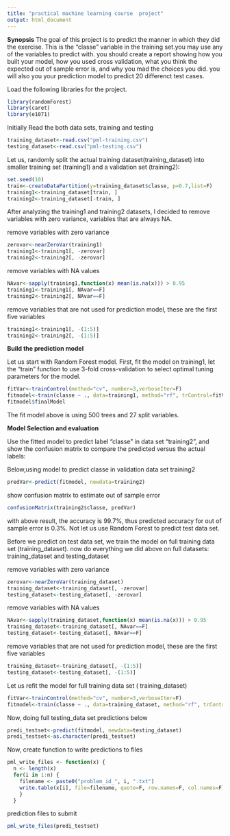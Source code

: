 ```yaml
---
title: "practical machine learning course  project"
output: html_document
---
```


**Synopsis**
The goal of this project is to predict the manner in which they did the exercise. This is the "classe" variable in the training set.you may use any of the variables to predict with. you should create a report showing  how you built your model, how you used cross validation, what you think the expected out of sample error is, and why you mad the choices you did. you will also you your prediction model to predict 20 differenct test cases.


Load the following libraries for the project.

```r
library(randomForest)
library(caret)
library(e1071)
```
Initially Read the both data sets, training and testing

```r
training_dataset<-read.csv("pml-training.csv")
testing_dataset<-read.csv("pml-testing.csv")
```
Let us, randomly split the actual training dataset(training_dataset) into smaller training set (training1) and a validation set  (training2):
```r
set.seed(10)
train<-createDataPartition(y=training_dataset$classe, p=0.7,list=F)
training1<-training_dataset[train, ]
training2<-training_dataset[-train, ]
```
After analyzing the training1 and training2 datasets, I decided to remove variables with zero variance, variables that are always NA.

remove variables with zero variance
```r
zerovar<-nearZeroVar(training1)
training1<-training1[, -zerovar]
training2<-training2[, -zerovar]
```

remove variables with NA values
```r
NAvar<-sapply(training1,function(x) mean(is.na(x))) > 0.95
training1<-training1[, NAvar==F]
training2<-training2[, NAvar==F]
```
remove variables that are not used for prediction model, these are the first five variables
```r
training1<-training1[, -(1:5)]
training2<-training2[, -(1:5)]
```
**Build the prediction model**

Let us start with Random Forest model. First, fit the model on training1, let the "train" function to use 3-fold cross-validation to select optimal tuning parameters for the model.
```r
fitVar<-trainControl(method="cv", number=3,verboseIter=F)
fitmodel<-train(classe ~ ., data=training1, method="rf", trControl=fitVar)
fitmodel$finalModel
```
The fit model above is using 500 trees and 27 split variables.

**Model Selection and evaluation**

Use the fitted model to predict label "classe" in data set "training2", and show the confusion matrix to compare the predicted versus the actual labels:

Below,using model to predict classe in validation data set training2

```r
predVar<-predict(fitmodel, newdata=training2)
```
show confusion matrix to estimate out of sample error

```r
confusionMatrix(training2$classe, predVar)
```
with above result, the accuracy is 99.7%, thus predicted accuracy for out of sample error is 0.3%.
Not let us use Random Forest to predict test data set.

Before we predict on test data set, we train the model on full training data set (training_dataset).
now do everything we did above on full datasets: training_dataset and testing_dataset

remove variables with zero variance
```r
zerovar<-nearZeroVar(training_dataset)
training_dataset<-training_dataset[, -zerovar]
testing_dataset<-testing_dataset[, -zerovar]
```

remove variables with NA values
```r
NAvar<-sapply(training_dataset,function(x) mean(is.na(x))) > 0.95
training_dataset<-training_dataset[, NAvar==F]
testing_dataset<-testing_dataset[, NAvar==F]
```
remove variables that are not used for prediction model, these are the first five variables
```r
training_dataset<-training_dataset[, -(1:5)]
testing_dataset<-testing_dataset[, -(1:5)]
```
Let us refit the model for full training data set ( training_dataset)
```r
fitVar<-trainControl(method="cv", number=3,verboseIter=F)
fitmodel<-train(classe ~ ., data=training_dataset, method="rf", trControl=fitVar)
```
Now, doing full testing_data set predictions below

```r
predi_testset<-predict(fitmodel, newdata=testing_dataset)
predi_testset<-as.character(predi_testset)
```
Now, create function to write predictions to files

```r
pml_write_files <- function(x) {
  n <- length(x)
  for(i in 1:n) {
    filename <- paste0("problem_id_", i, ".txt")
    write.table(x[i], file=filename, quote=F, row.names=F, col.names=F)
    }
  }

```
prediction files to submit
```r
pml_write_files(predi_testset)
```

